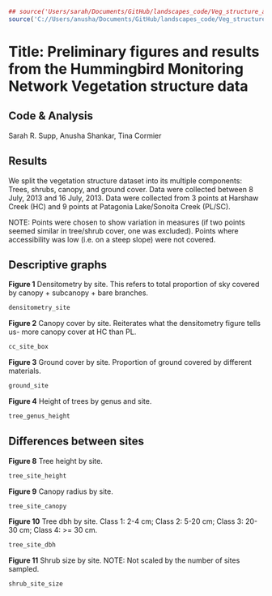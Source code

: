 ```r
## source('Users/sarah/Documents/GitHub/landscapes_code/Veg_structure_analysis.R')
source('C://Users/anusha/Documents/GitHub/landscapes_code/Veg_structure_analysis.R')
```

**Title:** Preliminary figures and results from the Hummingbird Monitoring Network Vegetation structure data
========================================================
**Code & Analysis** 
--------------------------------------
Sarah R. Supp, Anusha Shankar, Tina Cormier

**Results**
------------------
We split the vegetation structure dataset into its multiple components: Trees, shrubs, canopy, and ground cover. Data were collected between 8 July, 2013 and 16 July, 2013. Data were collected from 3 points at Harshaw Creek (HC) and 9 points at Patagonia Lake/Sonoita Creek (PL/SC).

NOTE: Points were chosen to show variation in measures (if two points seemed similar in tree/shrub cover, one was excluded). Points where accessibility was low (i.e. on a steep slope) were not covered.

**Descriptive graphs**
-------------------

**Figure 1** Densitometry by site. This refers to total proportion of sky covered by canopy + subcanopy + bare branches.

```r
densitometry_site
```

**Figure 2** Canopy cover by site. Reiterates what the densitometry figure tells us- more canopy cover at HC than PL.

```r
cc_site_box
```

**Figure 3** Ground cover by site. Proportion of ground covered by different materials.

```r
ground_site
```

**Figure 4** Height of trees by genus and site.

```r
tree_genus_height
```

**Differences between sites**
-----------------------
**Figure 8** Tree height by site.

```r
tree_site_height
```

**Figure 9** Canopy radius by site.

```r
tree_site_canopy
```

**Figure 10** Tree dbh by site. Class 1: 2-4 cm; Class 2: 5-20 cm; Class 3: 20-30 cm; Class 4: >= 30 cm.

``` r
tree_site_dbh
```

**Figure 11** Shrub size by site. NOTE: Not scaled by the number of sites sampled.

``` r
shrub_site_size
```
